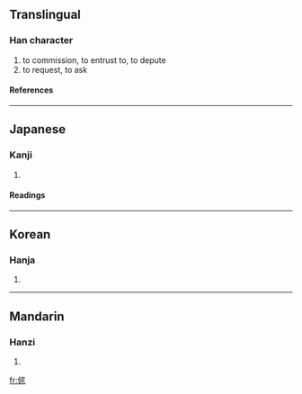 ==Translingual==
===Han character===
{{Han char|rn=9|rad=人|as=06|sn=8|four=2021<sub>4</sub>|canj=人戈竹心 (OIHP), X人戈竹心 (XOIHP)}}
# to commission, to entrust to, to depute
# to request, to ask
====References====
{{Han ref|kx=0101.100|dkj=00576|dj=0214.030|hdz=10152.040|uh=4F82|ud=20354|bh=CBC9|bd=52169}}
----
==Japanese==
===Kanji===
{{ja-kanji|grade=|rs=人06}}
# {{defn|Japanese}} 
====Readings====
{{ja-readings|on=[[たく]] (taku)|kun=[[よせる]] (yoseru), [[たのむ]] (tanomu)}}
----
==Korean==
===Hanja===
{{ko-hanja|hangeul=탁|rv=tak|mr=t'ak}}
# {{defn|Korean}}
----
==Mandarin==
===Hanzi===
{{cmn-hanzi|pin=[[tuō]] ([[tuo1]])|wg=t'o<sup>1</sup>}}
# {{defn|Mandarin}}

[[fr:侂]]